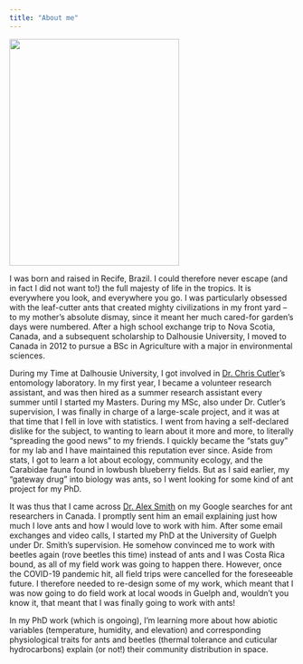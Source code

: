 ```yaml
---
title: "About me"
---
```


<img width="300" height="400" src="images/walking.JPG">

I was born and raised in Recife, Brazil. I could therefore never escape (and in fact I did not want to!) the full majesty of life in the tropics. It is everywhere you look, and everywhere you go. I was particularly obsessed with the leaf-cutter ants that created mighty civilizations in my front yard -- to my mother's absolute dismay, since it meant her much cared-for garden's days were numbered. After a high school exchange trip to Nova Scotia, Canada, and a subsequent scholarship to Dalhousie University, I moved to Canada in 2012 to pursue a BSc in Agriculture with a major in environmental sciences.

During my Time at Dalhousie University, I got involved in <a href="https://www.dal.ca/faculty/agriculture/plant-food-env/faculty-staff/our-faculty/christopher-cutler.html" target="_blank">Dr. Chris Cutler</a>'s entomology laboratory. In my first year, I became a volunteer research assistant, and was then hired as a summer research assistant every summer until I started my Masters. During my MSc, also under Dr. Cutler's supervision, I was finally in charge of a large-scale project, and it was at that time that I fell in love with statistics. I went from having a self-declared dislike for the subject, to wanting to learn about it more and more, to literally "spreading the good news" to my friends. I quickly became the "stats guy" for my lab and I have maintained this reputation ever since. Aside from stats, I got to learn a lot about ecology, community ecology, and the Carabidae fauna found in lowbush blueberry fields. But as I said earlier, my "gateway drug" into biology was ants, so I went looking for some kind of ant project for my PhD.

It was thus that I came across <a href="https://www.malexsmith.com" target="_blank">Dr. Alex Smith</a> on my Google searches for ant researchers in Canada. I promptly sent him an email explaining just how much I love ants and how I would love to work with him. After some email exchanges and video calls, I started my PhD at the University of Guelph under Dr. Smith's supervision. He somehow convinced me to work with beetles again (rove beetles this time) instead of ants and I was Costa Rica bound, as all of my field work was going to happen there. However, once the COVID-19 pandemic hit, all field trips were cancelled for the foreseeable future. I therefore needed to re-design some of my work, which meant that I was now going to do field work at local woods in Guelph and, wouldn't you know it, that meant that I was finally going to work with ants!

In my PhD work (which is ongoing), I'm learning more about how abiotic variables (temperature, humidity, and elevation) and corresponding physiological traits for ants and beetles (thermal tolerance and cuticular hydrocarbons) explain (or not!) their community distribution in space.
